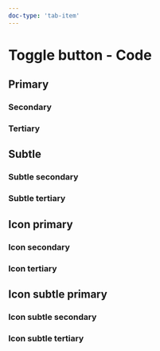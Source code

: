 ```yaml
---
doc-type: 'tab-item'
---
```





# Toggle button - Code

## Primary

<ToggleButtonPrimaryPlayground />

### Secondary

<ToggleButtonPrimaryOutlinePlayground />

### Tertiary

<ToggleButtonPrimaryGhostPlayground />

## Subtle

<ToggleButtonSecondaryPlayground />

### Subtle secondary

<ToggleButtonSecondaryOutlinePlayground />

### Subtle tertiary

<ToggleButtonSecondaryGhostPlayground />

## Icon primary

### Icon secondary

<IconToggleButtonPrimaryOutlinePlayground />

### Icon tertiary

<IconToggleButtonPrimaryGhostPlayground />

## Icon subtle primary

<IconToggleButtonSecondaryPlayground />

### Icon subtle secondary

<IconToggleButtonSecondaryOutlinePlayground />

### Icon subtle tertiary

<IconToggleButtonSecondaryGhostPlayground />

<PropsToggleButtonApi />
<PropsIconToggleButtonApi />

